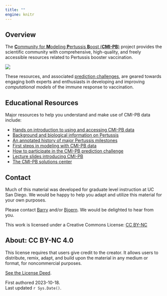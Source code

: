 ```yaml
---
title: ""
engine: knitr
---
```


## Overview

::: {.grid}

::: {.g-col-7}

The [**C**ommunity for **M**odeling **P**ertussis **B**oost (**CMI-PB**)](https://www.cmi-pb.org/){target="_blank"} project provides the scientific community with comprehensive, high-quality, and freely accessible resources related to Pertussis booster vaccination. 

:::

::: {.g-col-5}
![](https://www.cmi-pb.org/static/img/CMIPB.jpg)
:::
:::


These resources, and associated [prediction challenges](https://www.cmi-pb.org/blog/prediction-challenge-overview/){target="_blank"}, are geared towards engaging both experts and enthusiasts in developing and improving *computational models* of the immune response to vaccination.


## Educational Resources
Major resources to help you understand and make use of CMI-PB data include:

- [Hands on introduction to using and accessing CMI-PB data](introduction/intro_to_cmi-pb.qmd){target="_blank"} 
- [Background and biological information on Pertussis](background/intro_to_pertussis.qmd){target="_blank"}
- [An annotated history of major Pertussis milestones](timeline/pertussis_timeline.html){target="_blank"}
- [First steps in modeling with CMI-PB data](https://rpubs.com/Rasteh/1080854x){target="_blank"}
- [How to participate in the CMI-PB prediction challenge](https://www.cmi-pb.org/blog/prediction-challenge-overview/){.external target="_blank"}
- [Lecture slides introducing CMI-PB](slides/slides_class18_2update.pdf){target="_blank"}
- [The CMI-PB solutions center](https://discuss.cmi-pb.org){.external target="_blank"} 

## Contact
Much of this material was developed for graduate level instruction at UC San Diego. We would be happy to help you adapt and utilize this material for your own purposes.

Please contact [Barry](mailto:bjgrant@ucsd.edu) and/or [Bjoern](mailto:bpeters@lji.org). We would be delighted to hear from you. 

This work is licensed under a Creative Commons License: [CC BY-NC](http://creativecommons.org/licenses/by-nc/4.0/?ref=chooser-v1) 

::: {.callout-tip collapse="true" appearance="simple"}
## About: CC BY-NC 4.0 
This license requires that users give credit to the creator. It allows users to distribute, remix, adapt, and build upon the material in any medium or format, for noncommercial purposes.  

[See the License Deed](http://creativecommons.org/licenses/by-nc/4.0/?ref=chooser-v1).
:::


First authored 2023-10-18.  
Last updated `r Sys.Date()`.  
